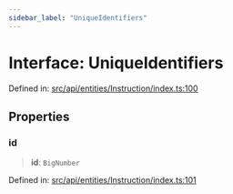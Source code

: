```yaml
---
sidebar_label: "UniqueIdentifiers"
---
```


# Interface: UniqueIdentifiers

Defined in: [src/api/entities/Instruction/index.ts:100](https://github.com/PolymeshAssociation/polymesh-sdk/blob/bee6a2fe7a8ce5db42a6982e793782182cde2153/src/api/entities/Instruction/index.ts#L100)

## Properties

### id

> **id**: `BigNumber`

Defined in: [src/api/entities/Instruction/index.ts:101](https://github.com/PolymeshAssociation/polymesh-sdk/blob/bee6a2fe7a8ce5db42a6982e793782182cde2153/src/api/entities/Instruction/index.ts#L101)
